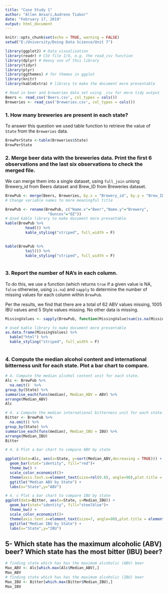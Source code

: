 ---
title: "Case Study 1"
author: "Allen Ansari,Audrene Tiakor"
date: "February 17, 2019"
output: html_document
---
```{r setup, include=FALSE}
knitr::opts_chunk$set(echo = TRUE, warning = FALSE)
setwd("E:/University/Doing Data Science/Unit 7")
```


```{r message=FALSE, warning=FALSE, , include=TRUE, paged.print=FALSE}
library(ggplot2) # Data visualization
library(readr) # CSV file I/O, e.g. the read_csv function
library(dplyr) # Heavy use of this library
library(tidyr)
library(plyr)
library(ggthemes) # for themes in ggplot
library(knitr)
library(kableExtra) # library to make the document more presentable
```

```{r}
# Read in beer and breweries data set using _csv for more tidy output
Beers <- read_csv('Beers.csv', col_types = cols())
Breweries <- read_csv('Breweries.csv', col_types = cols())
```

### 1. How many breweries are present in each state?

To answer this question we used table function to  retrieve the value of `State` from the `Breweries` data.
```{r}
BrewPerState <-table(Breweries$State)
BrewPerState

```
### 2. Merge beer data with the breweries data. Print the first 6 observations and the last six observations to check the merged file.
We can merge them into a single dataset, using `full_join` unisng Brewery_id from Beers dataset and Brew_ID from Breweries dataset.
```{r}
BrewPub <- merge(Beers, Breweries, by.x = "Brewery_id", by.y = "Brew_ID", all = TRUE)
# Change variable names to more meaningful title

BrewPub <- rename(BrewPub, c("Name.x"="Beer","Name.y"="Brewery",
                   "Ounces"="OZ"))
# Used kable library to make document more presentable
kable(BrewPub %>% 
         head()) %>%
         kable_styling("striped", full_width = F)
        

kable(BrewPub %>% 
         tail()) %>%
         kable_styling("striped", full_width = F) 
         

```

### 3. Report the number of NA's in each column.


To do this, we use a function (which returns `true` if a given value is NA, `false` otherwise, using `is.na`) and `sapply` to determine the number of missing values for each column within `BrewPub`.

Per the results, we find that there are a total of 62 ABV values missing, 1005 IBU values amd 5 Style values missing. No other data is missing.
```{r}
MissingValues <- sapply(BrewPub, function(MissingValue)sum(is.na(MissingValue)))

# Used kable library to make document more presentable
as.data.frame(MissingValues) %>%
  kable("html") %>%
  kable_styling("striped", full_width = F) 
  

```

### 4. Compute the median alcohol content and international bitterness unit for each state. Plot a bar chart to compare.

```{r}
# 4. Compute the median alcohol content unit for each state.
Alc <- BrewPub %>%
  na.omit()  %>%
group_by(State) %>%
summarise_each(funs(median), Median_ABV = ABV) %>%
arrange(Median_ABV)
Alc
```

```{r}
# 4. a Compute the median international bitterness unit for each state.
Bitter <- BrewPub %>%
  na.omit() %>%
group_by(State) %>%
summarise_each(funs(median), Median_IBU = IBU) %>%
arrange(Median_IBU)
Bitter
```

```{r}
# 4. b Plot a bar chart to compare ABV by state

ggplot(data=Alc, aes(x=State, y=sort(Median_ABV,decreasing = TRUE))) +
  geom_bar(stat="identity", fill="red")+
  theme_bw() + 
  scale_color_economist()+
  theme(axis.text.x=element_text(size=rel(0.8), angle=90),plot.title = element_text(size=14,hjust = 0.5, face="bold.italic")) +
  ggtitle("Median ABV by State") +
  labs(x="State",y="ABV")

```


```{r}
# 4. c Plot a bar chart to compare IBU by state
ggplot(data=Bitter, aes(x=State, y=Median_IBU)) +
  geom_bar(stat="identity", fill="steelblue")+
  theme_bw() + 
  scale_color_economist()+
  theme(axis.text.x=element_text(size=7, angle=90),plot.title = element_text(size=14,hjust   = 0.5, face="bold.italic"))+
  ggtitle("Median IBU by State") +
  labs(x="State",y="IBU")

```

## 5- Which state has the maximum alcoholic (ABV) beer? Which state has the most bitter (IBU) beer?

``` {r}
# finding state which has has the maximum alcoholic (ABV) beer
Max_ABV <- Alc[which.max(Alc$Median_ABV),]
Max_ABV
# finding state which has has the maximum alcoholic (IBU) beer
Max_IBU <- Bitter[which.max(Bitter$Median_IBU),]
Max_IBU
``` 
